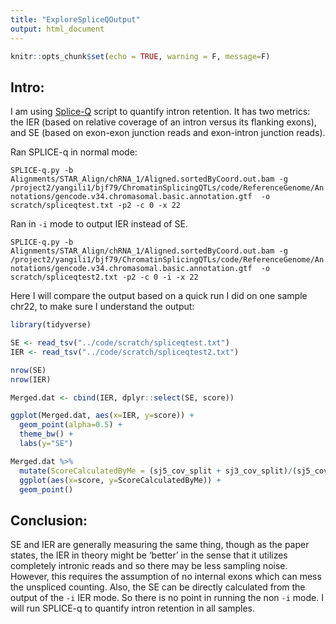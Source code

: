 ```yaml
---
title: "ExploreSpliceQOutput"
output: html_document
---
```


```r
knitr::opts_chunk$set(echo = TRUE, warning = F, message=F)
```

## Intro:

I am using [Splice-Q](https://bmcbioinformatics.biomedcentral.com/articles/10.1186/s12859-021-04282-6) script to quantify intron retention. It has two metrics: the IER (based on relative coverage of an intron versus its flanking exons), and SE (based on exon-exon junction reads and exon-intron junction reads).


Ran SPLICE-q in normal mode:

`SPLICE-q.py -b Alignments/STAR_Align/chRNA_1/Aligned.sortedByCoord.out.bam -g /project2/yangili1/bjf79/ChromatinSplicingQTLs/code/ReferenceGenome/Annotations/gencode.v34.chromasomal.basic.annotation.gtf  -o scratch/spliceqtest.txt -p2 -c 0 -x 22`


Ran in `-i` mode to output IER instead of SE.

`SPLICE-q.py -b Alignments/STAR_Align/chRNA_1/Aligned.sortedByCoord.out.bam -g /project2/yangili1/bjf79/ChromatinSplicingQTLs/code/ReferenceGenome/Annotations/gencode.v34.chromasomal.basic.annotation.gtf  -o scratch/spliceqtest2.txt -p2 -c 0 -i -x 22`

Here I will compare the output based on a quick run I did on one sample chr22, to make sure I understand the output:

```r
library(tidyverse)

SE <- read_tsv("../code/scratch/spliceqtest.txt")
IER <- read_tsv("../code/scratch/spliceqtest2.txt")

nrow(SE)
nrow(IER)

Merged.dat <- cbind(IER, dplyr::select(SE, score))

ggplot(Merged.dat, aes(x=IER, y=score)) +
  geom_point(alpha=0.5) +
  theme_bw() +
  labs(y="SE")

Merged.dat %>%
  mutate(ScoreCalculatedByMe = (sj5_cov_split + sj3_cov_split)/(sj5_cov_nonsplit+sj5_cov_split+sj3_cov_nonsplit+sj3_cov_split)) %>%
  ggplot(aes(x=score, y=ScoreCalculatedByMe)) +
  geom_point()
```

## Conclusion:

SE and IER are generally measuring the same thing, though as the paper states, the IER in theory might be 'better' in the sense that it utilizes completely intronic reads and so there may be less sampling noise. However, this requires the assumption of no internal exons which can mess the unspliced counting. Also, the SE can be directly calculated from the output of the `-i` IER mode. So there is no point in running the non `-i` mode. I will run SPLICE-q to quantify intron retention in all samples.
